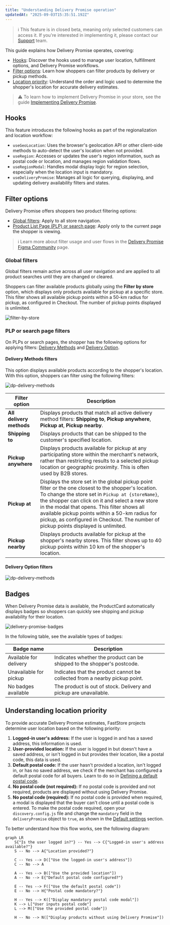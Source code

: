 ---
title: "Understanding Delivery Promise operation"
updatedAt: "2025-09-03T15:35:51.192Z"
---

>ℹ This feature is in closed beta, meaning only selected customers can access it. If you're interested in implementing it, please contact our [Support](https://support.vtex.com/hc/en-us) team.

This guide explains how Delivery Promise operates, covering:

* [Hooks](#hooks): Discover the hooks used to manage user location, fulfillment options, and Delivery Promise workflows.
* [Filter options](#filter-options): Learn how shoppers can filter products by delivery or pickup methods.
* [Location priority](#location-priority): Understand the order and logic used to determine the shopper's location for accurate delivery estimates.

>⚠️ To learn how to implement Delivery Promise in your store, see the guide [Implementing Delivery Promise](https://developers.vtex.com/docs/guides/faststore/delivery-promise-implementation).

## Hooks

This feature introduces the following hooks as part of the regionalization and location workflow:

* `useGeoLocation`: Uses the browser's geolocation API or other client-side methods to auto-detect the user's location when not provided.
* `useRegion`: Accesses or updates the user's region information, such as postal code or location, and manages region validation flows.
* `useRegionModal`: Handles modal display logic for region selection, especially when the location input is mandatory.
* `useDeliveryPromise`: Manages all logic for querying, displaying, and updating delivery availability filters and states.

## Filter options

Delivery Promise offers shoppers two product filtering options:
- [Global filters](#global-filters): Apply to all store navigation.
- [Product List Page (PLP) or search page](#plp-or-search-page-filters): Apply only to the current page the shopper is viewing.

>ℹ Learn more about filter usage and user flows in the [Delivery Promise Figma Community](https://www.figma.com/community/file/1545494767147168145/delivery-promise-by-vtex) page.


### Global filters

Global filters remain active across all user navigation and are applied to all product searches until they are changed or cleared.

Shoppers can filter available products globally using the **Filter by store** option, which displays only products available for pickup at a specific store. This filter shows all available pickup points within a 50-km radius for pickup, as configured in Checkout. The number of pickup points displayed is unlimited.

![filter-by-store](https://vtexhelp.vtexassets.com/assets/docs/src/dp-filter-by-store___6e22784e6d6a26719d8d7fbc6dfa0e43.gif)

### PLP or search page filters

On PLPs or search pages, the shopper has the following options for applying filters: [Delivery Methods](#delivery-methods-filters) and [Delivery Option](#delivery-option-filters).

#### Delivery Methods filters

This option displays available products according to the shopper's location. With this option, shoppers can filter using the following filters:

![dp-delivery-methods](https://vtexhelp.vtexassets.com/assets/docs/src/dp-delivery-methods-interface___1823a07911408beecd7d5517ec742a6f.png)

| **Filter option** | **Description** |
| ----------------- | --------------- |
| **All delivery methods** | Displays products that match all active delivery method filters: **Shipping to**, **Pickup anywhere**, **Pickup at**, **Pickup nearby**. |
| **Shipping to**  |  Displays products that can be shipped to the customer's specified location. |
| **Pickup anywhere** | Displays products available for pickup at any participating store within the merchant's network, rather than restricting results to a selected pickup location or geographic proximity. This is often used by B2B stores. |
| **Pickup at** | Displays the store set in the global pickup point filter or the one closest to the shopper's location. To change the store set in `Pickup at {storeName}`, the shopper can click on it and select a new store in the modal that opens. This filter shows all available pickup points within a 50-km radius for pickup, as configured in Checkout. The number of pickup points displayed is unlimited. |
| **Pickup nearby** | Displays products available for pickup at the shopper's nearby stores. This filter shows up to 40 pickup points within 10 km of the shopper's location. |

#### Delivery Option filters

![dp-delivery-methods](https://vtexhelp.vtexassets.com/assets/docs/src/dp-delivery-option___f471f36471656744b3d3f9fb4c3eb251.png)

## Badges

When Delivery Promise data is available, the ProductCard automatically displays badges so shoppers can quickly see shipping and pickup availability for their location.

![delivery-promise-badges](https://vtexhelp.vtexassets.com/assets/docs/src/dp-badges___4b6a40b957e4eb45da5a854e676dce77.png)

In the following table, see the available types of badges:

| Badge name | Description |
| ---------- | ----------- |
| Available for delivery | Indicates whether the product can be shipped to the shopper's postcode. |
| Unavailable for pickup | Indicates that the product cannot be collected from a nearby pickup point. |
| No badges available    | The product is out of stock. Delivery and pickup are unavailable. |

## Understanding location priority

To provide accurate Delivery Promise estimates, FastStore projects determine user location based on the following priority:

1. **Logged-in user's address:** If the user is logged in and has a saved address, this information is used.
2. **User-provided location:** If the user is logged in but doesn't have a saved address, or isn't logged in but provides their location, like a postal code, this data is used.
3. **Default postal code:** If the user hasn't provided a location, isn't logged in, or has no saved address, we check if the merchant has configured a default postal code for all buyers. Learn to do so in [Defining a default postal code](#step-4-optional-defining-a-default-postal-code).
4. **No postal code (not required):** If no postal code is provided and not required, products are displayed without using Delivery Promise.
5. **No postal code (required):** If no postal code is provided when required, a modal is displayed that the buyer can't close until a postal code is entered. To make the postal code required, open your `discovery.config.js` file and change the `mandatory` field in the `deliveryPromise` object to `true`, as shown in the [Default settings](#default-settings) section.

To better understand how this flow works, see the following diagram:

```mermaid
graph LR
    S{"Is the user logged in?"} -- Yes --> C{"Logged-in user's address available?"}
    S -- No --> A{"Location provided?"}

    C -- Yes --> D(["Use the logged-in user's address"])
    C -- No --> A

    A -- Yes --> B(["Use the provided location"])
    A -- No --> E{"Default postal code configured?"}

    E -- Yes --> F(["Use the default postal code"])
    E -- No --> H{"Postal code mandatory?"}

    H -- Yes --> K(["Display mandatory postal code modal"])
    K --> L["User inputs postal code"]
    L --> M(["Use the provided postal code"])

    H -- No --> N(["Display products without using Delivery Promise"])
```


